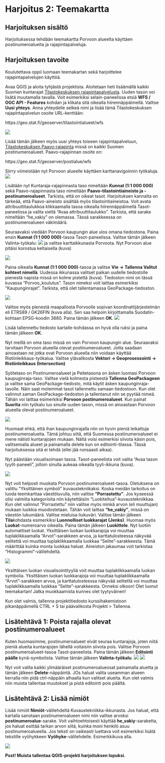 # Harjoitus 2: Teemakartta

## Harjoituksen sisältö

Harjoituksessa tehdään teemakartta Porvoon alueelta käyttäen postinumeroalueita ja rajapintapalveluja.

## Harjoituksen tavoite

Koulutettava oppii luomaan teemakartan sekä harjoittelee rajapintapalvelujen käyttöä.


Avaa QGIS ja aloita tyhjästä projektista. Aloitetaan heti lisäämällä kaikki Suomen kuntarajat [Tilastokeskuksen rajapintapalvelusta](https://stat.fi/org/avoindata/paikkatietoaineistot.html#kuntapohjaiset). Uuden tason voi lisätä muutamalla tavalla. Voit esimerkiksi selain-paneelissa etsiä **WFS / OGC API - Features** kohdan ja klikata sitä oikealla hiirennäppäimellä. Valitse **Uusi yhteys**. Anna yhteydelle selkeä nimi ja lisää tämä Tilastokeskuksen rajapintapalvelun osoite URL-kenttään:

::: note-box
https://geo.stat.fi/geoserver/tilastointialueet/wfs
:::
![](img/harjoitus_2/image1.png)

Lisää tämän jälkeen myös uusi yhteys toiseen rajapintapalveluun, [Tilastokeskuksen Paavo-rajapinta](https://stat.fi/org/avoindata/paikkatietoaineistot/paavo.html) missä on kaikki Suomen postinumeroalueet. Paavo-rajapinnan osoite on:

::: note-box
https://geo.stat.fi/geoserver/postialue/wfs
:::

Siirry viimeistään nyt Porvoon alueelle käyttäen karttanavigoinnin työkaluja.
![](img/harjoitus_2/image2.png)

Lisätään nyt Kuntaraja-rajapinnasta taso nimeltään **Kunnat (1:1 000 000)** sekä Paavo-rajapinnasta taso nimeltään **Paavo-tilastointiaineisto ja -postinumeroalueet**. Tarkista, että on oikeat tasot. Harjoituksen kannalta on tärkeää, että Paavo-aineisto sisältää myös tilastointiaineistoa. Voit avata attribuuttitaulukkoa klikkaamalla tasoa oikealla hiirennäppäimellä Tasot-paneelissa ja valita sieltä "Avaa attribuuttitaulukko". Tarkista, että sarake nimeltään "he_vakiy" on olemassa. Tässä sarakkeessa on postinumeroalueen väkimäärä. 

Seuraavaksi viedään Porvoon kaupungin alue ulos omana tiedostona. Paina ensin **Kunnat (1:1 000 000)**-tasoa Tasot-paneelissa. Valitse tämän jälkeen Valinta-työkalu:  ![](img/harjoitus_2/image3.png) ja valitse karttaikkunasta Porvoota. Nyt Porvoon alue pitäisi korostua keltaisella (kuva)

![](img/harjoitus_2/image4.png)

Paina oikealla **Kunnat (1:1 000 000)**-tasoa ja valitse **Vie -> Tallenna Valitut kohteet nimellä**. Uudessa ikkunassa valitset paikan uudelle tiedostolle pienestä napista missä on kolme pistettä (kuva). Tiedoston nimi on tässä kuvassa "Porvoo_koulutus". Tason nimeksi voit laittaa esimerkiksi "Kaupunginrajat". Tarkista, että olet tallentamassa GeoPackage-tiedoston.

![](img/harjoitus_2/image5.png)

Valitse myös pienestä maapallosta Porvoolle sopivan koordinattijärjestelmän eli ETRS89 / GK26FIN (kuva alla). Sen saa helpoin kirjoittamalla Suodatin-kohtaan EPSG-koodin 3880. Paina tämän jälkeen **OK**.
![](img/harjoitus_2/image6.png)

Lisää tallennettu tiedosto kartalle-kohdassa on hyvä olla ruksi ja paina tämän jälkeen **OK**.

Nyt meillä on oma taso missä on vain Porvoon kaupungin alue. Seuraavaksi tarvitaan Porvoon alueella olevat postinumeroalueet. Jotta saadaan ainoastaan ne jotka ovat Porvoon alueella niin voidaan käyttää Ristiinleikkaus-työkalua. Valitse ylävalikosta **Vektori -> Geoprosessointi -> Ristiinleikkaus (Intersection)**

Syötetaso on Postinumeroalueet ja Peitetasona on äsken luomasi Porvoon kaupuginraja-taso. Valitse vielä kolmesta pisteestä **Tallenna GeoPackageen** ja valitse sama GeoPackage-tiedosto, mitä käytit äsken kaupunginraja-tasolle. Näin saat molemmat tasot tallennettu samaan tiedostoon. Kun olet valinnut saman GeoPackage-tiedoston ja tallentanut niin se pyytää nimeä. Tähän voi laittaa esimerkiksi **Porvoon postinumeroalueet**. Kun painat **Suorita** niin työkalu luo sinulle uuden tason, missä on ainoastaan Porvoon alueella olevat postinumeroalueet.

![](img/harjoitus_2/image7.png)

::: hint-box
Huomaat ehkä, että ihan kaupunginrajalla niin on hyvin pieniä leikattuja postinumeroalueita. Tämä johtuu siitä, että Suomessa postinumeroalueet ei mene nätisti kuntarajojen mukaan. Näitä voisi esimerkisi siivota käsin pois, valitsemalla alueet ja painamalla delete kun on editointi-tilassa. Tässä harjoituksessa sitä ei tehdä (ellei jää runsaasti aikaa).
:::

Nyt päästään visualisoimaan tasoa. Tasot-paneelista voit valita "Avaa tason tyylit-paneeli", jolloin sinulla aukeaa oikealla tyyli-ikkuna (kuva).

![](img/harjoitus_2/image8.png)

Nyt voit helposti muokata Porvoon postinumeroalueet-tasoa. Oletuksena on valittu "Yksittäinen symboli" kuvaustekniikaksi. Koska meidän tarkoitus on luoda teemkarttaa väestöluvulla, niin valitse **"Porrastettu"**. Jos kyseessä olisi valmiita kategorioita niin käytettäisiin "Luokiteltua"-kuvaustekniikkaa. Kun olet valinnut "Porrastettu" niin valitse myös minkä arvon (eli muuttujan) mukaan luokkia muodostetaan. Tähän voit laittaa **"he_vakiy"**, missä on väestön lukumäärä. Valitse mieluisa liukuväri. Valitse tämän jälkeen **Tila**kohdasta esimerkiksi **Luonnolliset luokkarajat (Jenks)**. Huomaa myös **Luokat**-numeroarvo oikealla. Paina tämän jälkeen **Luokittele**. Nyt luotiin automattiset luokat. Yksittäisen luokan luokkarajoja voi muuttaa tuplaklikkaamalla "Arvot"-sarakkeen arvoa, ja karttatulosteessa näkyvää selitettä voi muuttaa tuplaklikkaamalla luokkaa "Selite"-sarakkeesta.  Tämä määrittää kuinka monta luokkaa haluat. Aineiston jakaumaa voit tarkistaa "Histogrammi"-välilehdeltä.

![](img/harjoitus_2/image11.png)


Yksittäisen luokan visualisointityyliä voit muuttaa tuplaklikkaamalla luokan symbolia. Yksittäisen luokan luokkarajoja voi muuttaa tuplaklikkaamalla "Arvot"-sarakkeen arvoa, ja karttatulosteessa näkyvää selitettä voi muuttaa tuplaklikkaamalla luokkaa "Selite"-sarakkeesta. Onneksi olkoon! Olet luonut teemakartan! Jatka muokkaamista kunnes olet tyytyväinen!

Kun olet valmis, tallenna projektitiedosto kurssihakemistoon pikanäppäimellä CTRL + S tai päävalikosta Projekti \> Tallenna.

## Lisätehtävä 1: Poista rajalla olevat postinumeroalueet

Kuten huomasimme, postinumeroalueet eivät seuraa kuntarajoja, joten niitä pieniä alueita kuntarajojen lähellä voitaisiin siivota pois. Valitse Porvoon postinumeroalueet-tasoa Tasot-paneelista. Paina tämän jälkeen **Editointi päälle** kynä-symbolista. Valitse tämän jälkeen **Valinta-työkalu**.
![](img/harjoitus_2/image9.png)
![](img/harjoitus_2/image3.png)

Nyt voit valita kaikki ylimääräiset postinumeroalueosat painamalla aluetta ja tämän jälkeen **Delete**-näppäintä. JOs haluat valita useamman alueen kerralla niin pidä ctrl-näppäin alhaalla kun valitset alueita. Kun olet valmis niin muista tallentaa muutokset ja pistä editointi pois päältä. 

## Lisätehtävä 2: Lisää nimiöt 

Lisää nimiöt **Nimiöt**-välilehdeltä Kuvaustekniikka-ikkunasta. Jos haluat, että kartalla sanotaan postinumeroalueen nimi niin valitse arvoksi **postinumeroalue**-sarake. Voit vaihtoehtoisesti käyttää **he_vakiy**-saraketta, jos haluat esittää tarkan arvon siitä, kuinka moni henkilö asuu postinumeroalueella. Jos teksti on vaikeasti luettava voit esimerkiksi lisätä tekstille vyöhykkeen **Vyöhyke**-välilehdelle. Esimerkkikuva alla.

![](img/harjoitus_2/image10.png)

::: hint-box
**Psst! Muista tallentaa QGIS-projekti harjoituksen lopuksi.**
:::
